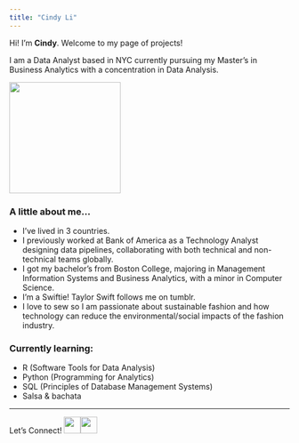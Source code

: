 ```yaml
---
title: "Cindy Li"
---
```


Hi! I'm **Cindy**. Welcome to my page of projects! 

I am a Data Analyst based in NYC currently pursuing my Master's in Business Analytics with a concentration in Data Analysis.

![](images/headshot.jpg){width=200}

### A little about me...
- I've lived in 3 countries.
- I previously worked at Bank of America as a Technology Analyst designing data pipelines, collaborating with both technical and non-technical teams globally.
- I got my bachelor's from Boston College, majoring in Management Information Systems and Business Analytics, with a minor in Computer Science.
- I'm a Swiftie! Taylor Swift follows me on tumblr. 
- I love to sew so I am passionate about sustainable fashion and how technology can reduce the environmental/social impacts of the fashion industry. 

### Currently learning:
- R (Software Tools for Data Analysis)
- Python (Programming for Analytics)
- SQL (Principles of Database Management Systems)
- Salsa & bachata

---
Let's Connect!  <a href="https://www.linkedin.com/in/cndyli/"><img src="https://upload.wikimedia.org/wikipedia/commons/thumb/8/81/LinkedIn_icon.svg/1200px-LinkedIn_icon.svg.png" width="30"><a href="https://twitter.com/licjn17"><img src="https://upload.wikimedia.org/wikipedia/commons/thumb/c/cc/X_icon.svg/2048px-X_icon.svg.png" width="30">   

[[![](https://upload.wikimedia.org/wikipedia/commons/thumb/8/81/LinkedIn_icon.svg/1200px-LinkedIn_icon.svg.png#left)](https://www.linkedin.com/in/cndyli/){width=50%}]: #